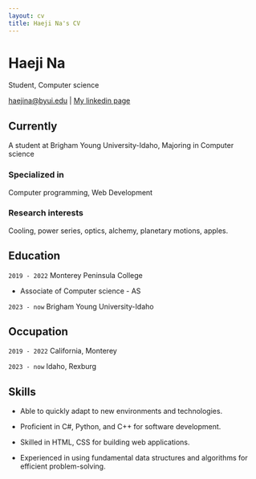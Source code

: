 ```yaml
---
layout: cv
title: Haeji Na's CV
---
```

# Haeji Na
Student, Computer science

<div id="webaddress">
<a href="haejina@byui.edu">haejina@byui.edu</a>
| <a href="https://www.linkedin.com/in/haeji-na-a9011021a/">My linkedin page</a>
</div>


## Currently

A student at Brigham Young University-Idaho, Majoring in Computer science

### Specialized in

Computer programming, Web Development


### Research interests

Cooling, power series, optics, alchemy, planetary motions, apples.


## Education

`2019 - 2022`
Monterey Peninsula College

- Associate of Computer science - AS

`2023 - now`
Brigham Young University-Idaho


## Occupation

`2019 - 2022`
California, Monterey

`2023 - now`
Idaho, Rexburg

## Skills

* Able to quickly adapt to new environments and technologies.

* Proficient in C#, Python, and C++ for software development.

* Skilled in HTML, CSS for building web applications.

* Experienced in using fundamental data structures and algorithms for efficient problem-solving.